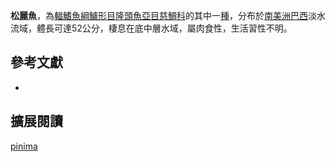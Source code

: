 {{Speciesbox
| name = 松麗魚
| status = NE
| status_system = IUCN3.1
| image = 
| image_width = 260px
| image_caption = 
| genus = Cichla
| species = pinima
| authority = Kullander & Ferreira, 2006
| synonyms = 
}}
'''松麗魚'''，為[[輻鰭魚綱|輻鰭魚綱]][[鱸形目|鱸形目]][[隆頭魚亞目|隆頭魚亞目]][[慈鯛科|慈鯛科]]的其中一[[種|種]]，分布於[[南美洲|南美洲]][[巴西|巴西]]淡水流域，體長可達52公分，棲息在底中層水域，屬肉食性，生活習性不明。

== 參考文獻 ==
*{{FishBase_species|genus=Cichla|species=pinima|year=2013|month=6}}

== 擴展閱讀 ==
{{refbegin}}
{{wikispecies-inline|Cichla pinima|松麗魚}}
{{refend}}
{{Taxonbar|from=Q6425151}}

[[Category:麗魚屬|pinima]]


{{鱸形目小作品}}